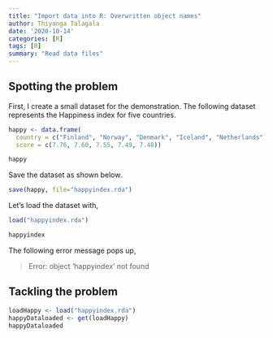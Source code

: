 ```yaml
---
title: "Import data into R: Overwritten object names"
author: Thiyanga Talagala
date: '2020-10-14'
categories: [R]
tags: [R]
summary: "Read data files"
---
```


## Spotting the problem

First, I create a small dataset for the demonstration. The following dataset represents the Happiness index for five countries.

```r
happy <- data.frame(
  country = c("Finland", "Norway", "Denmark", "Iceland", "Netherlands"),
  score = c(7.76, 7.60, 7.55, 7.49, 7.48))

happy
```

Save the dataset as shown below.

```r
save(happy, file="happyindex.rda")

```

Let's load the dataset with,

```r
load("happyindex.rda")
```

```r
happyindex
```

The following error message pops up,

> Error: object 'happyindex' not found

## Tackling the problem

```r
loadHappy <- load("happyindex.rda")
happyDataloaded <- get(loadHappy)
happyDataloaded
```
